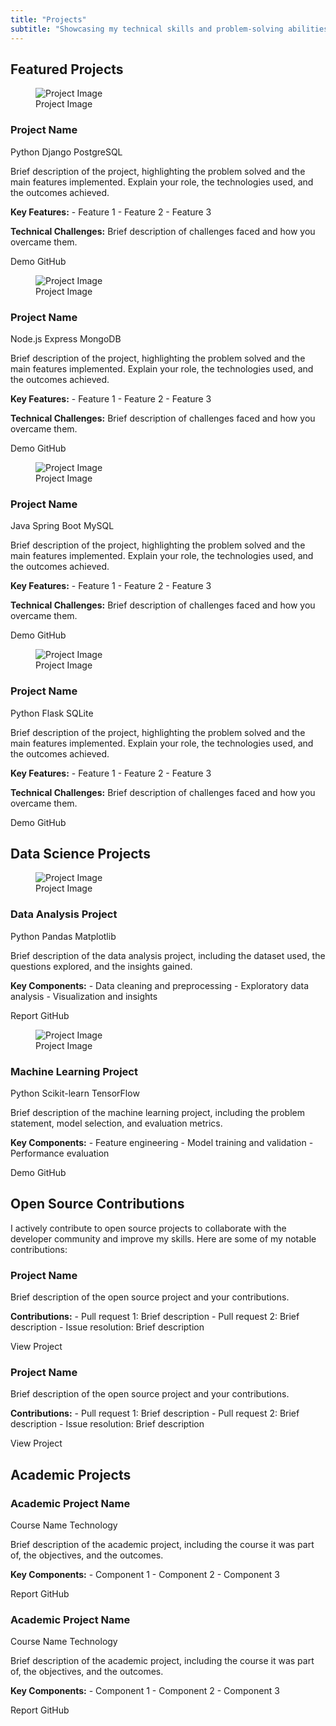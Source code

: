 ```yaml
---
title: "Projects"
subtitle: "Showcasing my technical skills and problem-solving abilities"
---
```


## Featured Projects

::: {.project-grid}
::: {.card .project-card}
![Project Image](/placeholder.svg?height=200&width=400){.project-img}

::: {.card-body .project-body}
### Project Name

::: {.project-tags}
[Python]{.tag}
[Django]{.tag}
[PostgreSQL]{.tag}
:::

Brief description of the project, highlighting the problem solved and the main features implemented. Explain your role, the technologies used, and the outcomes achieved.

**Key Features:**
- Feature 1
- Feature 2
- Feature 3

**Technical Challenges:**
Brief description of challenges faced and how you overcame them.

::: {.project-links}
[Demo]{.btn .btn-sm .btn-primary}
[GitHub]{.btn .btn-sm .btn-outline-primary}
:::
:::
:::

::: {.card .project-card}
![Project Image](/placeholder.svg?height=200&width=400){.project-img}

::: {.card-body .project-body}
### Project Name

::: {.project-tags}
[Node.js]{.tag}
[Express]{.tag}
[MongoDB]{.tag}
:::

Brief description of the project, highlighting the problem solved and the main features implemented. Explain your role, the technologies used, and the outcomes achieved.

**Key Features:**
- Feature 1
- Feature 2
- Feature 3

**Technical Challenges:**
Brief description of challenges faced and how you overcame them.

::: {.project-links}
[Demo]{.btn .btn-sm .btn-primary}
[GitHub]{.btn .btn-sm .btn-outline-primary}
:::
:::
:::

::: {.card .project-card}
![Project Image](/placeholder.svg?height=200&width=400){.project-img}

::: {.card-body .project-body}
### Project Name

::: {.project-tags}
[Java]{.tag}
[Spring Boot]{.tag}
[MySQL]{.tag}
:::

Brief description of the project, highlighting the problem solved and the main features implemented. Explain your role, the technologies used, and the outcomes achieved.

**Key Features:**
- Feature 1
- Feature 2
- Feature 3

**Technical Challenges:**
Brief description of challenges faced and how you overcame them.

::: {.project-links}
[Demo]{.btn .btn-sm .btn-primary}
[GitHub]{.btn .btn-sm .btn-outline-primary}
:::
:::
:::

::: {.card .project-card}
![Project Image](/placeholder.svg?height=200&width=400){.project-img}

::: {.card-body .project-body}
### Project Name

::: {.project-tags}
[Python]{.tag}
[Flask]{.tag}
[SQLite]{.tag}
:::

Brief description of the project, highlighting the problem solved and the main features implemented. Explain your role, the technologies used, and the outcomes achieved.

**Key Features:**
- Feature 1
- Feature 2
- Feature 3

**Technical Challenges:**
Brief description of challenges faced and how you overcame them.

::: {.project-links}
[Demo]{.btn .btn-sm .btn-primary}
[GitHub]{.btn .btn-sm .btn-outline-primary}
:::
:::
:::
:::

## Data Science Projects

::: {.project-grid}
::: {.card .project-card}
![Project Image](/placeholder.svg?height=200&width=400){.project-img}

::: {.card-body .project-body}
### Data Analysis Project

::: {.project-tags}
[Python]{.tag}
[Pandas]{.tag}
[Matplotlib]{.tag}
:::

Brief description of the data analysis project, including the dataset used, the questions explored, and the insights gained.

**Key Components:**
- Data cleaning and preprocessing
- Exploratory data analysis
- Visualization and insights

::: {.project-links}
[Report]{.btn .btn-sm .btn-primary}
[GitHub]{.btn .btn-sm .btn-outline-primary}
:::
:::
:::

::: {.card .project-card}
![Project Image](/placeholder.svg?height=200&width=400){.project-img}

::: {.card-body .project-body}
### Machine Learning Project

::: {.project-tags}
[Python]{.tag}
[Scikit-learn]{.tag}
[TensorFlow]{.tag}
:::

Brief description of the machine learning project, including the problem statement, model selection, and evaluation metrics.

**Key Components:**
- Feature engineering
- Model training and validation
- Performance evaluation

::: {.project-links}
[Demo]{.btn .btn-sm .btn-primary}
[GitHub]{.btn .btn-sm .btn-outline-primary}
:::
:::
:::
:::

## Open Source Contributions

::: {.highlight-box}
I actively contribute to open source projects to collaborate with the developer community and improve my skills. Here are some of my notable contributions:
:::

::: {.card .mb-4}
::: {.card-body}
### Project Name

Brief description of the open source project and your contributions.

**Contributions:**
- Pull request 1: Brief description
- Pull request 2: Brief description
- Issue resolution: Brief description

[View Project]{.btn .btn-sm .btn-primary}
:::
:::

::: {.card .mb-4}
::: {.card-body}
### Project Name

Brief description of the open source project and your contributions.

**Contributions:**
- Pull request 1: Brief description
- Pull request 2: Brief description
- Issue resolution: Brief description

[View Project]{.btn .btn-sm .btn-primary}
:::
:::

## Academic Projects

::: {.project-grid}
::: {.card .project-card}
::: {.card-body .project-body}
### Academic Project Name

::: {.project-tags}
[Course Name]{.tag}
[Technology]{.tag}
:::

Brief description of the academic project, including the course it was part of, the objectives, and the outcomes.

**Key Components:**
- Component 1
- Component 2
- Component 3

::: {.project-links}
[Report]{.btn .btn-sm .btn-primary}
[GitHub]{.btn .btn-sm .btn-outline-primary}
:::
:::
:::

::: {.card .project-card}
::: {.card-body .project-body}
### Academic Project Name

::: {.project-tags}
[Course Name]{.tag}
[Technology]{.tag}
:::

Brief description of the academic project, including the course it was part of, the objectives, and the outcomes.

**Key Components:**
- Component 1
- Component 2
- Component 3

::: {.project-links}
[Report]{.btn .btn-sm .btn-primary}
[GitHub]{.btn .btn-sm .btn-outline-primary}
:::
:::
:::
:::

